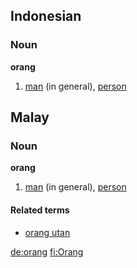 ==Indonesian==
===Noun===
'''orang'''

#[[man]] (in general), [[person]]

==Malay==
===Noun===
'''orang'''

#[[man]] (in general), [[person]]

====Related terms====
*[[orang utan]]

[[de:orang]]
[[fi:Orang]]